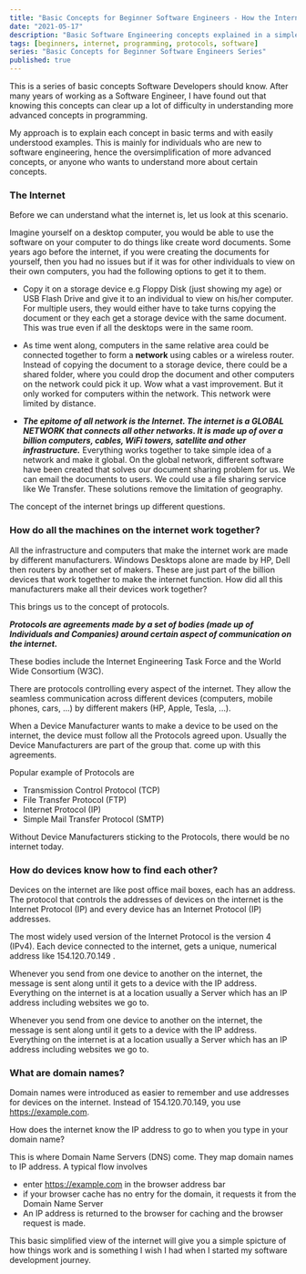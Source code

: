 ```yaml
---
title: "Basic Concepts for Beginner Software Engineers - How the Internet Works."
date: "2021-05-17"
description: "Basic Software Engineering concepts explained in a simple way"
tags: [beginners, internet, programming, protocols, software]
series: "Basic Concepts for Beginner Software Engineers Series"
published: true
---
```


This is a series of basic concepts Software Developers should know. After many years of working as a Software Engineer, I have found out that knowing  this concepts can clear up a lot of difficulty in understanding more advanced concepts in programming.

My approach is to explain each concept in basic terms and with easily understood examples. This is mainly for individuals who are new to software engineering, hence the oversimplification of more advanced concepts, or anyone who wants to understand more about certain concepts.

### The Internet

Before we can understand what the internet is, let us look at this scenario.

Imagine yourself on a desktop computer, you would be able to use the software on your computer to do things like create word documents. Some years ago before the internet, if you were creating the documents for yourself, then you had no issues but if it was for other individuals to view on their own computers, you had the following options to get it to them.

* Copy it on a storage device e.g Floppy Disk (just showing my age) or USB Flash Drive and give it to an individual to view on his/her computer. For multiple users, they would either have to take turns copying the document or they each get a storage device with the same document. This was true even if all the desktops were in the same room.

* As time went along, computers in the same relative area could be connected together to form a **network** using cables or a wireless router. Instead of copying the document to a storage device, there could be a shared folder, where you could drop the document and other computers on the network could pick it up. Wow what a vast improvement. But it only worked for computers within the network. This network were limited by distance.

* **_The epitome of all network is the Internet. The internet is a GLOBAL NETWORK  that connects all other networks. It is made up of over a billion computers, cables, WiFi towers, satellite and other infrastructure._** Everything works together to take simple idea of a network and make it global. On the global network, different software have been created that solves our document sharing problem for us. We can email the documents to users. We could use a file sharing service like We Transfer. These solutions remove the limitation of geography.

The concept of the internet brings up different questions.

### How do all the machines on the internet work together?

All the infrastructure and computers that make the internet work are made by different manufacturers. Windows Desktops alone are made by HP, Dell then routers by another set of makers. These are just part of the billion devices that work together to make the internet function. How did all this manufacturers make all their devices work together?

This brings us to the concept of protocols.

**_Protocols are agreements made by a set of bodies (made up of  Individuals and Companies) around certain aspect of communication on the internet._**

These bodies include the Internet Engineering Task Force and the World Wide Consortium (W3C).

There are protocols controlling every aspect of the internet. They  allow the seamless communication across different devices (computers, mobile phones, cars,  ...) by  different makers (HP, Apple, Tesla, ...).

When a Device Manufacturer wants to make a device to be used on the internet, the device must follow all the Protocols agreed upon. Usually the Device Manufacturers are part of the group that. come up with this agreements.

Popular example of Protocols are

* Transmission Control Protocol (TCP)
* File Transfer Protocol (FTP)
* Internet Protocol (IP)
* Simple Mail Transfer Protocol (SMTP)

Without Device Manufacturers sticking to the Protocols, there would be no internet today.


### How do devices know how to find each other?

Devices on the internet are like post office mail boxes, each has an address. The protocol that controls the addresses of devices on the internet is the Internet Protocol (IP) and every device has an Internet Protocol (IP) addresses.

The most widely used version of the Internet Protocol is the version 4 (IPv4). Each device connected to the internet, gets a unique, numerical address like 154.120.70.149 . 

Whenever you send from one device to another on the internet, the message is sent along until it gets to a device with the IP address. Everything  on the internet is at  a location usually a Server which has an IP address including  websites we go to.

Whenever you send from one device to another on the internet, the message is sent along until it gets to a device with the IP address. Everything  on the internet is at  a location usually a Server which has an IP address including  websites we go to.

### What are domain names?

Domain names were introduced as easier to remember and use addresses for devices on the internet. Instead of 154.120.70.149, you use https://example.com. 

How does the internet know the IP address to go to when you type in your domain name?

This is where Domain Name Servers (DNS) come. They map domain names to IP address. A typical flow involves

* enter https://example.com in the browser address bar
* if your browser cache has no entry for the domain, it requests it from the Domain Name Server
* An IP address is returned to the browser for caching and the browser request is made.


This basic simplified view of the internet will give you a simple spicture of how things work and is something I wish I had when I started my software development journey.